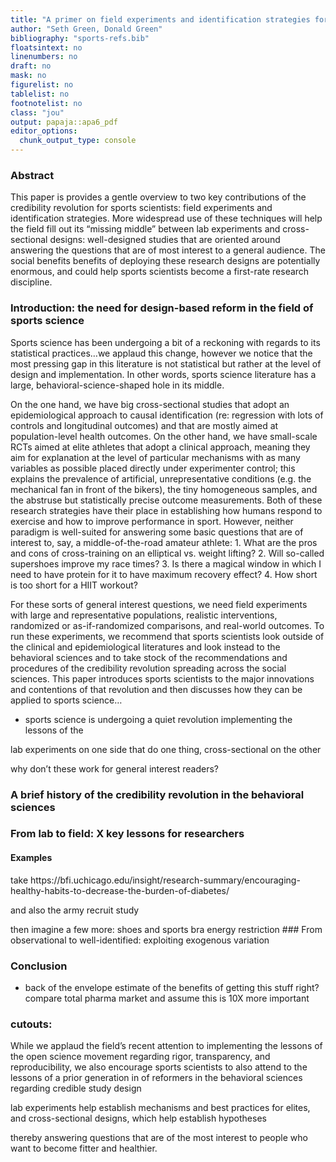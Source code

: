 ```yaml
---
title: "A primer on field experiments and identification strategies for sports scientists"
author: "Seth Green, Donald Green"
bibliography: "sports-refs.bib"
floatsintext: no
linenumbers: no
draft: no
mask: no
figurelist: no
tablelist: no
footnotelist: no
class: "jou"
output: papaja::apa6_pdf
editor_options: 
  chunk_output_type: console
---
```


### Abstract
This paper is provides a gentle overview to two key contributions of the credibility revolution for sports scientists: field experiments and identification strategies. More widespread use of these techniques will help the field fill out its "missing middle" between lab experiments and cross-sectional designs: well-designed studies that are oriented around answering the questions that are of most interest to a general audience. The social benefits benefits of deploying these research designs are potentially enormous, and could help sports scientists become a first-rate research discipline.

### Introduction: the need for design-based reform in the field of sports science 

Sports science has been undergoing a bit of a reckoning with regards to its statistical practices...we applaud this change, however we notice that the most pressing gap in this literature is not statistical but rather at the level of design and implementation. In other words, sports science literature has a large, behavioral-science-shaped hole in its middle. 

On the one hand, we have big cross-sectional studies that adopt an epidemiological approach to causal identification (re: regression with lots of controls and longitudinal outcomes) and that are mostly aimed at population-level health outcomes. On the other hand, we have small-scale RCTs aimed at elite athletes that adopt a clinical approach, meaning they aim for explanation at the level of particular mechanisms with as many variables as possible placed directly under experimenter control; this explains the prevalence of artificial, unrepresentative conditions (e.g. the mechanical fan in front of the bikers), the tiny homogeneous samples, and the abstruse but statistically precise outcome measurements. Both of these research strategies have their place in establishing how humans respond to exercise and how to improve performance in sport. However, neither paradigm is well-suited for answering some basic questions that are of interest to, say, a middle-of-the-road amateur athlete: 
1. What are the pros and cons of cross-training on an elliptical vs. weight lifting? 
2. Will so-called supershoes improve my race times? 
3. Is there a magical window in which I need to have protein for it to have maximum recovery effect? 
4. How short is too short for a HIIT workout?

For these sorts of general interest questions, we need field experiments with large and representative populations, realistic interventions, randomized or as-if-randomized comparisons, and real-world outcomes. To run these experiments, we recommend that sports scientists look outside of the clinical and epidemiological literatures and look instead to the behavioral sciences and to take stock of the recommendations and procedures of the credibility revolution spreading across the social sciences. This paper introduces sports scientists to the major innovations and contentions of that revolution and then discusses how they can be applied to sports science...


- sports science is undergoing a quiet revolution implementing the lessons of the 

lab experiments on one side that do one thing, cross-sectional on the other

why don't these work for general interest readers? 

### A brief history of the credibility revolution in the behavioral sciences

### From lab to field: X key lessons for researchers

#### Examples
take https://bfi.uchicago.edu/insight/research-summary/encouraging-healthy-habits-to-decrease-the-burden-of-diabetes/

and also the army recruit study

then imagine a few more: shoes and sports bra energy restriction 
### From observational to well-identified: exploiting exogenous variation

### Conclusion
- back of the envelope estimate of the benefits of getting this stuff right? compare total pharma market and assume this is 10X more important

### cutouts: 

While we applaud the field's recent attention to implementing the lessons of the open science movement regarding rigor, transparency, and reproducibility, we also encourage sports scientists to also attend to the lessons of a prior generation in of reformers in the behavioral sciences regarding credible study design

lab experiments help establish mechanisms and best practices for elites, and cross-sectional designs, which help establish hypotheses

thereby answering questions that are of the most interest to people who want to become fitter and healthier.
